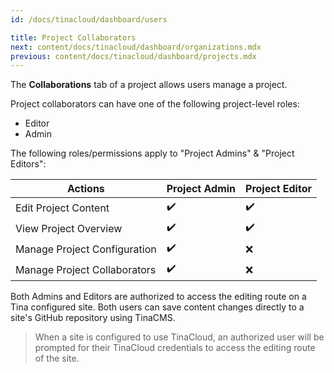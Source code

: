 ```yaml
---
id: /docs/tinacloud/dashboard/users

title: Project Collaborators
next: content/docs/tinacloud/dashboard/organizations.mdx
previous: content/docs/tinacloud/dashboard/projects.mdx
---
```


The **Collaborations** tab of a project allows users manage a project.

Project collaborators can have one of the following project-level roles:

- Editor
- Admin

The following roles/permissions apply to "Project Admins" & "Project Editors":

| Actions                      | Project Admin | Project Editor |
| ---------------------------- | ------------- | -------------- |
| Edit Project Content         | ✔️            | ✔️             |
| View Project Overview        | ✔️            | ✔️             |
| Manage Project Configuration | ✔️            | ❌             |
| Manage Project Collaborators | ✔️            | ❌             |

Both Admins and Editors are authorized to access the editing route on a Tina configured site. Both users can save content changes directly to a site's GitHub repository using TinaCMS.

> When a site is configured to use TinaCloud, an authorized user will be prompted for their TinaCloud credentials to access the editing route of the site.
